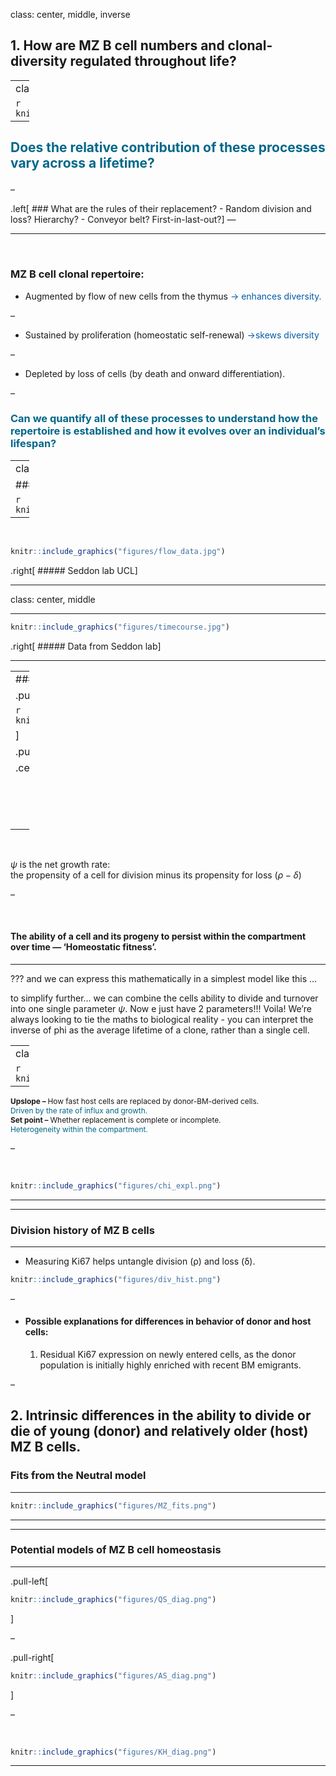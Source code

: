 
class: center, middle, inverse

## 1. How are MZ B cell numbers and clonal-diversity regulated throughout life?


---
class: center
## Homeostasis of MZ B cells 
<hr>


```r

knitr::include_graphics("figures/homeostasis_processes.png")
```


--

<h3 style="font-size:150%;color:#006789;">
Does the relative contribution of these processes vary across a lifetime?
</h3> 


--

.left[
### What are the rules of their replacement?
  - Random division and loss? Hierarchy?
  - Conveyor belt? First-in-last-out?
]
---

<hr>
<br>

### MZ B cell clonal repertoire:

- Augmented by flow of new cells from the thymus <span style="color:#035AA6;"> &#8594; enhances diversity.</span>

--
  
- Sustained by proliferation (homeostatic self-renewal) <span style="color:#035AA6;"> &#8594;skews diversity</span>

--


- Depleted by loss of cells (by death and onward differentiation).

--



<h3 style="color:#006789;">
Can we quantify all of these processes to understand how the repertoire is established and how it evolves over an individual’s lifespan?
</h3> 


---
class: center, top

### Tonic replenishment of MZ B cells in mice
<hr>


```r

knitr::include_graphics("figures/BUCHI_diag.jpg")
```

--

<br>

```r

knitr::include_graphics("figures/flow_data.jpg")
```


.right[
#####  Seddon lab UCL
]

---

class: center, middle

<hr>

```r

knitr::include_graphics("figures/timecourse.jpg")
```

.right[
##### Data from Seddon lab
]

<hr>
---
### Niche sizes are aggregates of production and turnover
<hr>


.pull-left[

```r

knitr::include_graphics("figures/homeostasis_processes.png")
```

]

.pull-right[

.center[
<p style="font-size:90%"> 
Neutral model: constant rates
</p>


$$
\dot{M} = \phi \, P(t) + \rho \, M - \delta \, M 
$$

$$
\dot{M} = \phi \, P(t) + \psi \, M 
$$
<p style="font-size:90%; color:#595959"> 
P: upstream precursor population.
</p>
]
]

--

<br>


$\psi$ is the net growth rate:  
 the propensity of a cell for division minus its propensity for loss $(\rho - \delta)$

--

<br>

#### The ability of a cell and its progeny to persist within the compartment over time — ‘Homeostatic fitness'.

<hr>

???
and we can express this mathematically in a simplest model like this ...

to simplify further... we can combine the cells ability to divide and turnover into one single parameter $\psi$.
Now e just have 2 parameters!!! Voila!
We're always looking to tie the maths to biological reality - you can interpret the inverse of phi as the average
lifetime of a clone, rather than a single cell.

---
class: center
<hr>

```r

knitr::include_graphics("figures/chi_cartoon.png")
```

--

<p style="font-size:85%"> 
<span style="font-weight:bold">Upslope – </span> How fast host cells are replaced by donor-BM-derived cells. </br>
<span style="color:#006789">  Driven by the rate of influx and growth. </span> 
</br>
<span style="font-weight:bold">Set point – </span>  Whether replacement is complete or incomplete. </br>
<span style="color:#006789"> Heterogeneity within the compartment.</span>
</p>

--

<br>

```r

knitr::include_graphics("figures/chi_expl.png")
```

<hr>
---

### Division history of MZ B cells
<hr>


- Measuring Ki67 helps untangle division (&rho;) and loss (&delta;).

```r

knitr::include_graphics("figures/div_hist.png")
```


--

- #### Possible explanations for differences in behavior of donor and host cells:

  1. Residual Ki67 expression on newly entered cells, as the donor population is initially highly enriched with recent BM emigrants.

--

  2. Intrinsic differences in the ability to divide or die of young (donor) and relatively older (host) MZ B cells.
---

### Fits from the Neutral model
<hr>

```r

knitr::include_graphics("figures/MZ_fits.png")
```

<hr>


---


### Potential models of MZ B cell homeostasis
<hr>

.pull-left[

```r

knitr::include_graphics("figures/QS_diag.png")
```
]

--

.pull-right[

```r

knitr::include_graphics("figures/AS_diag.png")
```
]

--

<br>


```r

knitr::include_graphics("figures/KH_diag.png")
```


<hr>






